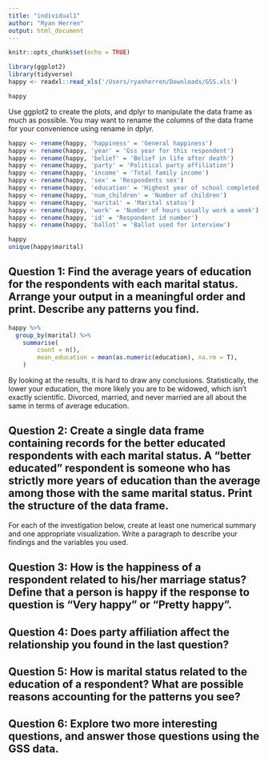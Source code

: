 ```yaml
---
title: "individual1"
author: "Ryan Herren"
output: html_document
---
```


```r
knitr::opts_chunk$set(echo = TRUE)
```

```r
library(ggplot2)
library(tidyverse)
happy <- readxl::read_xls('/Users/ryanherren/Downloads/GSS.xls')
```
```r
happy
```


Use ggplot2 to create the plots, and dplyr to manipulate the data frame as much as possible. You may want to rename the columns of the data frame for your convenience using rename in dplyr.
```r
happy <- rename(happy, 'happiness' = 'General happiness')
happy <- rename(happy, 'year' = 'Gss year for this respondent')
happy <- rename(happy, 'belief' = 'Belief in life after death')
happy <- rename(happy, 'party' = 'Political party affiliation')
happy <- rename(happy, 'income' = 'Total family income')
happy <- rename(happy, 'sex' = 'Respondents sex')
happy <- rename(happy, 'education' = 'Highest year of school completed')
happy <- rename(happy, 'num_children' = 'Number of children')
happy <- rename(happy, 'marital' = 'Marital status')
happy <- rename(happy, 'work' = 'Number of hours usually work a week')
happy <- rename(happy, 'id' = 'Respondent id number')
happy <- rename(happy, 'ballot' = 'Ballot used for interview')
```

```r
happy
unique(happy$marital)
```

## Question 1: Find the average years of education for the respondents with each marital status. Arrange your output in a meaningful order and print. Describe any patterns you find.
```r
happy %>% 
  group_by(marital) %>%
    summarise(
        count = n(),
        mean_education = mean(as.numeric(education), na.rm = T),
    )
```
By looking at the results, it is hard to draw any conclusions. Statistically, the lower your education, the more likely you are to be widowed, which isn't exactly scientific. Divorced, married, and never married are all about the same in terms of average education.

## Question 2: Create a single data frame containing records for the better educated respondents with each marital status. A “better educated” respondent is someone who has strictly more years of education than the average among those with the same marital status. Print the structure of the data frame.

For each of the investigation below, create at least one numerical summary and one appropriate visualization. Write a paragraph to describe your findings and the variables you used.

## Question 3: How is the happiness of a respondent related to his/her marriage status? Define that a person is happy if the response to question is “Very happy” or “Pretty happy”.

## Question 4: Does party affiliation affect the relationship you found in the last question?

## Question 5: How is marital status related to the education of a respondent? What are possible reasons accounting for the patterns you see?

## Question 6: Explore two more interesting questions, and answer those questions using the GSS data.

